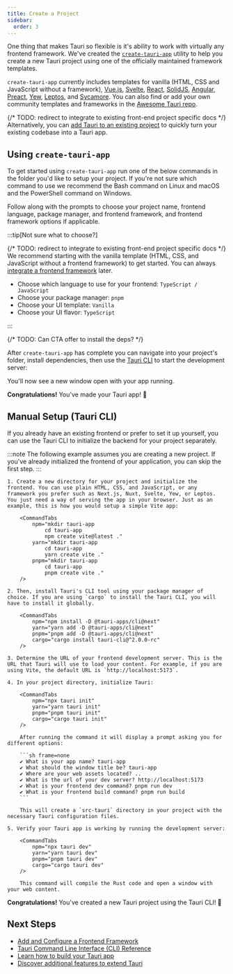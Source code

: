 ```yaml
---
title: Create a Project
sidebar:
  order: 3
---
```




One thing that makes Tauri so flexible is it's ability to work with virtually any frontend framework. We've created the [`create-tauri-app`](https://github.com/tauri-apps/create-tauri-app) utility to help you create a new Tauri project using one of the officially maintained framework templates.

`create-tauri-app` currently includes templates for vanilla (HTML, CSS and JavaScript without a framework), [Vue.js](https://vuejs.org), [Svelte](https://svelte.dev), [React](https://reactjs.org/), [SolidJS](https://www.solidjs.com/), [Angular](https://angular.io/), [Preact](https://preactjs.com/), [Yew](https://yew.rs/), [Leptos](https://github.com/leptos-rs/leptos), and [Sycamore](https://sycamore-rs.netlify.app/). You can also find or add your own community templates and frameworks in the [Awesome Tauri repo](https://github.com/tauri-apps/awesome-tauri).

{/* TODO: redirect to integrate to existing front-end project specific docs */}
Alternatively, you can [add Tauri to an existing project](#manual-setup-tauri-cli) to quickly turn your existing codebase into a Tauri app.

## Using `create-tauri-app`

To get started using `create-tauri-app` run one of the below commands in the folder you'd like to setup your project. If you're not sure which command to use we recommend the Bash command on Linux and macOS and the PowerShell command on Windows.

<Cta />

Follow along with the prompts to choose your project name, frontend language, package manager, and frontend framework, and frontend framework options if applicable.

:::tip[Not sure what to choose?]

{/* TODO: redirect to integrate to existing front-end project specific docs */}
We recommend starting with the vanilla template (HTML, CSS, and JavaScript without a frontend framework) to get started. You can always [integrate a frontend framework](/start/create-project/) later.

- Choose which language to use for your frontend: `TypeScript / JavaScript`
- Choose your package manager: `pnpm`
- Choose your UI template: `Vanilla`
- Choose your UI flavor: `TypeScript`

:::

{/* TODO: Can CTA offer to install the deps? */}

After `create-tauri-app` has complete you can navigate into your project's folder, install dependencies, then use the [Tauri CLI](/reference/cli) to start the development server:


<CommandTabs
  npm="cd tauri-app
    npm install
    npm run tauri dev"
  yarn="cd tauri-app
    yarn install
    yarn tauri dev"
  pnpm="cd tauri-app
    pnpm install
    pnpm tauri dev"
  cargo="cd tauri-app
    cargo tauri dev"
/>

You'll now see a new window open with your app running.

**Congratulations!** You've made your Tauri app! 🚀

## Manual Setup (Tauri CLI)

If you already have an existing frontend or prefer to set it up yourself, you can use the Tauri CLI to initialize the backend for your project separately.

:::note
The following example assumes you are creating a new project. If you've already initialized the frontend of your application, you can skip the first step.
:::

<Steps>

    1. Create a new directory for your project and initialize the frontend. You can use plain HTML, CSS, and JavaScript, or any framework you prefer such as Next.js, Nuxt, Svelte, Yew, or Leptos. You just need a way of serving the app in your browser. Just as an example, this is how you would setup a simple Vite app:

        <CommandTabs
            npm="mkdir tauri-app
                cd tauri-app
                npm create vite@latest ."
            yarn="mkdir tauri-app
                cd tauri-app
                yarn create vite ."
            pnpm="mkdir tauri-app
                cd tauri-app
                pnpm create vite ."
        />

    2. Then, install Tauri's CLI tool using your package manager of choice. If you are using `cargo` to install the Tauri CLI, you will have to install it globally.

        <CommandTabs
            npm="npm install -D @tauri-apps/cli@next"
            yarn="yarn add -D @tauri-apps/cli@next"
            pnpm="pnpm add -D @tauri-apps/cli@next"
            cargo="cargo install tauri-cli@^2.0.0-rc"
        />

    3. Determine the URL of your frontend development server. This is the URL that Tauri will use to load your content. For example, if you are using Vite, the default URL is `http://localhost:5173`.

    4. In your project directory, initialize Tauri:

        <CommandTabs
            npm="npx tauri init"
            yarn="yarn tauri init"
            pnpm="pnpm tauri init"
            cargo="cargo tauri init"
        />

        After running the command it will display a prompt asking you for different options:

        ```sh frame=none
        ✔ What is your app name? tauri-app
        ✔ What should the window title be? tauri-app
        ✔ Where are your web assets located? ..
        ✔ What is the url of your dev server? http://localhost:5173
        ✔ What is your frontend dev command? pnpm run dev
        ✔ What is your frontend build command? pnpm run build
        ```

        This will create a `src-tauri` directory in your project with the necessary Tauri configuration files.

    5. Verify your Tauri app is working by running the development server:

        <CommandTabs
            npm="npx tauri dev"
            yarn="yarn tauri dev"
            pnpm="pnpm tauri dev"
            cargo="cargo tauri dev"
        />

        This command will compile the Rust code and open a window with your web content.

</Steps>

**Congratulations!** You've created a new Tauri project using the Tauri CLI! 🚀

## Next Steps

- [Add and Configure a Frontend Framework](/start/frontend/)
- [Tauri Command Line Interface (CLI) Reference](/reference/cli/)
- [Learn how to build your Tauri app](/develop/)
- [Discover additional features to extend Tauri](/plugin/)

